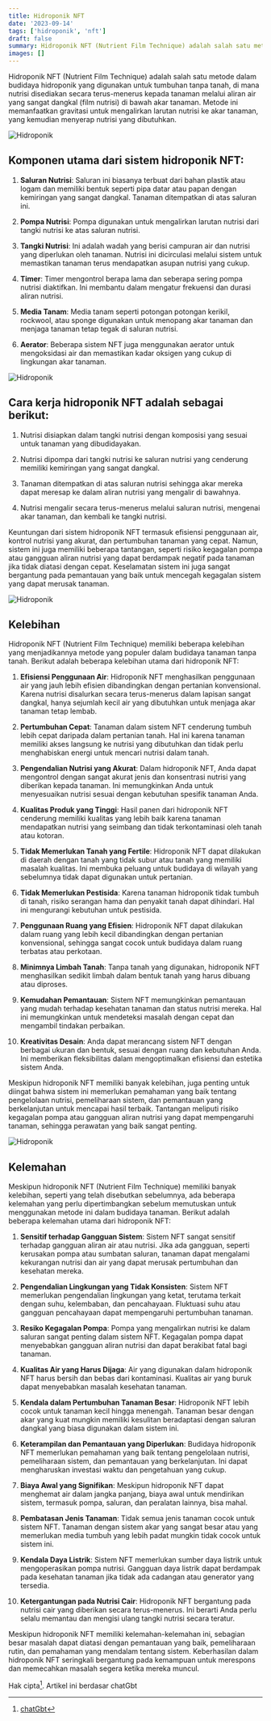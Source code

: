 ```yaml
---
title: Hidroponik NFT
date: '2023-09-14'
tags: ['hidroponik', 'nft']
draft: false
summary: Hidroponik NFT (Nutrient Film Technique) adalah salah satu metode dalam budidaya hidroponik yang digunakan untuk tumbuhan tanpa tanah, di mana nutrisi disediakan secara terus-menerus kepada tanaman melalui aliran air yang sangat dangkal (film nutrisi) di bawah akar tanaman
images: []
---
```


Hidroponik NFT (Nutrient Film Technique) adalah salah satu metode dalam budidaya hidroponik yang digunakan untuk tumbuhan tanpa tanah, di mana nutrisi disediakan secara terus-menerus kepada tanaman melalui aliran air yang sangat dangkal (film nutrisi) di bawah akar tanaman. Metode ini memanfaatkan gravitasi untuk mengalirkan larutan nutrisi ke akar tanaman, yang kemudian menyerap nutrisi yang dibutuhkan.

![Hidroponik](/static/images/hidroponik/hidroponik-DFT-dan-NFT.jpg)

## Komponen utama dari sistem hidroponik NFT:

1. **Saluran Nutrisi**: Saluran ini biasanya terbuat dari bahan plastik atau logam dan memiliki bentuk seperti pipa datar atau papan dengan kemiringan yang sangat dangkal. Tanaman ditempatkan di atas saluran ini.

2. **Pompa Nutrisi**: Pompa digunakan untuk mengalirkan larutan nutrisi dari tangki nutrisi ke atas saluran nutrisi.

3. **Tangki Nutrisi**: Ini adalah wadah yang berisi campuran air dan nutrisi yang diperlukan oleh tanaman. Nutrisi ini dicirculasi melalui sistem untuk memastikan tanaman terus mendapatkan asupan nutrisi yang cukup.

4. **Timer**: Timer mengontrol berapa lama dan seberapa sering pompa nutrisi diaktifkan. Ini membantu dalam mengatur frekuensi dan durasi aliran nutrisi.

5. **Media Tanam**: Media tanam seperti potongan potongan kerikil, rockwool, atau sponge digunakan untuk menopang akar tanaman dan menjaga tanaman tetap tegak di saluran nutrisi.

6. **Aerator**: Beberapa sistem NFT juga menggunakan aerator untuk mengoksidasi air dan memastikan kadar oksigen yang cukup di lingkungan akar tanaman.

![Hidroponik](/static/images/hidroponik/hidroponik-NFT.jpg)

## Cara kerja hidroponik NFT adalah sebagai berikut:

1. Nutrisi disiapkan dalam tangki nutrisi dengan komposisi yang sesuai untuk tanaman yang dibudidayakan.

2. Nutrisi dipompa dari tangki nutrisi ke saluran nutrisi yang cenderung memiliki kemiringan yang sangat dangkal.

3. Tanaman ditempatkan di atas saluran nutrisi sehingga akar mereka dapat meresap ke dalam aliran nutrisi yang mengalir di bawahnya.

4. Nutrisi mengalir secara terus-menerus melalui saluran nutrisi, mengenai akar tanaman, dan kembali ke tangki nutrisi.

Keuntungan dari sistem hidroponik NFT termasuk efisiensi penggunaan air, kontrol nutrisi yang akurat, dan pertumbuhan tanaman yang cepat. Namun, sistem ini juga memiliki beberapa tantangan, seperti risiko kegagalan pompa atau gangguan aliran nutrisi yang dapat berdampak negatif pada tanaman jika tidak diatasi dengan cepat. Keselamatan sistem ini juga sangat bergantung pada pemantauan yang baik untuk mencegah kegagalan sistem yang dapat merusak tanaman.

![Hidroponik](/static/images/hidroponik/hidroponik-NFT1.jpg)

## Kelebihan

Hidroponik NFT (Nutrient Film Technique) memiliki beberapa kelebihan yang menjadikannya metode yang populer dalam budidaya tanaman tanpa tanah. Berikut adalah beberapa kelebihan utama dari hidroponik NFT:

1. **Efisiensi Penggunaan Air**: Hidroponik NFT menghasilkan penggunaan air yang jauh lebih efisien dibandingkan dengan pertanian konvensional. Karena nutrisi disalurkan secara terus-menerus dalam lapisan sangat dangkal, hanya sejumlah kecil air yang dibutuhkan untuk menjaga akar tanaman tetap lembab.

2. **Pertumbuhan Cepat**: Tanaman dalam sistem NFT cenderung tumbuh lebih cepat daripada dalam pertanian tanah. Hal ini karena tanaman memiliki akses langsung ke nutrisi yang dibutuhkan dan tidak perlu menghabiskan energi untuk mencari nutrisi dalam tanah.

3. **Pengendalian Nutrisi yang Akurat**: Dalam hidroponik NFT, Anda dapat mengontrol dengan sangat akurat jenis dan konsentrasi nutrisi yang diberikan kepada tanaman. Ini memungkinkan Anda untuk menyesuaikan nutrisi sesuai dengan kebutuhan spesifik tanaman Anda.

4. **Kualitas Produk yang Tinggi**: Hasil panen dari hidroponik NFT cenderung memiliki kualitas yang lebih baik karena tanaman mendapatkan nutrisi yang seimbang dan tidak terkontaminasi oleh tanah atau kotoran.

5. **Tidak Memerlukan Tanah yang Fertile**: Hidroponik NFT dapat dilakukan di daerah dengan tanah yang tidak subur atau tanah yang memiliki masalah kualitas. Ini membuka peluang untuk budidaya di wilayah yang sebelumnya tidak dapat digunakan untuk pertanian.

6. **Tidak Memerlukan Pestisida**: Karena tanaman hidroponik tidak tumbuh di tanah, risiko serangan hama dan penyakit tanah dapat dihindari. Hal ini mengurangi kebutuhan untuk pestisida.

7. **Penggunaan Ruang yang Efisien**: Hidroponik NFT dapat dilakukan dalam ruang yang lebih kecil dibandingkan dengan pertanian konvensional, sehingga sangat cocok untuk budidaya dalam ruang terbatas atau perkotaan.

8. **Minimnya Limbah Tanah**: Tanpa tanah yang digunakan, hidroponik NFT menghasilkan sedikit limbah dalam bentuk tanah yang harus dibuang atau diproses.

9. **Kemudahan Pemantauan**: Sistem NFT memungkinkan pemantauan yang mudah terhadap kesehatan tanaman dan status nutrisi mereka. Hal ini memungkinkan untuk mendeteksi masalah dengan cepat dan mengambil tindakan perbaikan.

10. **Kreativitas Desain**: Anda dapat merancang sistem NFT dengan berbagai ukuran dan bentuk, sesuai dengan ruang dan kebutuhan Anda. Ini memberikan fleksibilitas dalam mengoptimalkan efisiensi dan estetika sistem Anda.

Meskipun hidroponik NFT memiliki banyak kelebihan, juga penting untuk diingat bahwa sistem ini memerlukan pemahaman yang baik tentang pengelolaan nutrisi, pemeliharaan sistem, dan pemantauan yang berkelanjutan untuk mencapai hasil terbaik. Tantangan meliputi risiko kegagalan pompa atau gangguan aliran nutrisi yang dapat mempengaruhi tanaman, sehingga perawatan yang baik sangat penting.

![Hidroponik](/static/images/hidroponik/hidroponik-NFT2.jpg)

## Kelemahan

Meskipun hidroponik NFT (Nutrient Film Technique) memiliki banyak kelebihan, seperti yang telah disebutkan sebelumnya, ada beberapa kelemahan yang perlu dipertimbangkan sebelum memutuskan untuk menggunakan metode ini dalam budidaya tanaman. Berikut adalah beberapa kelemahan utama dari hidroponik NFT:

1. **Sensitif terhadap Gangguan Sistem**: Sistem NFT sangat sensitif terhadap gangguan aliran air atau nutrisi. Jika ada gangguan, seperti kerusakan pompa atau sumbatan saluran, tanaman dapat mengalami kekurangan nutrisi dan air yang dapat merusak pertumbuhan dan kesehatan mereka.

2. **Pengendalian Lingkungan yang Tidak Konsisten**: Sistem NFT memerlukan pengendalian lingkungan yang ketat, terutama terkait dengan suhu, kelembaban, dan pencahayaan. Fluktuasi suhu atau gangguan pencahayaan dapat mempengaruhi pertumbuhan tanaman.

3. **Resiko Kegagalan Pompa**: Pompa yang mengalirkan nutrisi ke dalam saluran sangat penting dalam sistem NFT. Kegagalan pompa dapat menyebabkan gangguan aliran nutrisi dan dapat berakibat fatal bagi tanaman.

4. **Kualitas Air yang Harus Dijaga**: Air yang digunakan dalam hidroponik NFT harus bersih dan bebas dari kontaminasi. Kualitas air yang buruk dapat menyebabkan masalah kesehatan tanaman.

5. **Kendala dalam Pertumbuhan Tanaman Besar**: Hidroponik NFT lebih cocok untuk tanaman kecil hingga menengah. Tanaman besar dengan akar yang kuat mungkin memiliki kesulitan beradaptasi dengan saluran dangkal yang biasa digunakan dalam sistem ini.

6. **Keterampilan dan Pemantauan yang Diperlukan**: Budidaya hidroponik NFT memerlukan pemahaman yang baik tentang pengelolaan nutrisi, pemeliharaan sistem, dan pemantauan yang berkelanjutan. Ini dapat mengharuskan investasi waktu dan pengetahuan yang cukup.

7. **Biaya Awal yang Signifikan**: Meskipun hidroponik NFT dapat menghemat air dalam jangka panjang, biaya awal untuk mendirikan sistem, termasuk pompa, saluran, dan peralatan lainnya, bisa mahal.

8. **Pembatasan Jenis Tanaman**: Tidak semua jenis tanaman cocok untuk sistem NFT. Tanaman dengan sistem akar yang sangat besar atau yang memerlukan media tumbuh yang lebih padat mungkin tidak cocok untuk sistem ini.

9. **Kendala Daya Listrik**: Sistem NFT memerlukan sumber daya listrik untuk mengoperasikan pompa nutrisi. Gangguan daya listrik dapat berdampak pada kesehatan tanaman jika tidak ada cadangan atau generator yang tersedia.

10. **Ketergantungan pada Nutrisi Cair**: Hidroponik NFT bergantung pada nutrisi cair yang diberikan secara terus-menerus. Ini berarti Anda perlu selalu memantau dan mengisi ulang tangki nutrisi secara teratur.

Meskipun hidroponik NFT memiliki kelemahan-kelemahan ini, sebagian besar masalah dapat diatasi dengan pemantauan yang baik, pemeliharaan rutin, dan pemahaman yang mendalam tentang sistem. Keberhasilan dalam hidroponik NFT seringkali bergantung pada kemampuan untuk merespons dan memecahkan masalah segera ketika mereka muncul.

Hak cipta[^1]. Artikel ini berdasar chatGbt

[^1]: [chatGbt](https://chat.openai.com)
